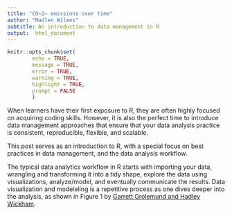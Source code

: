 ```yaml
---
title: "CO~2~ emissions over time"
author: "Madlen Wilmes"
subtitle: An introduction to data management in R
output:  html_document
---
```



```r
knitr::opts_chunk$set(
        echo = TRUE,
        message = TRUE,
        error = TRUE,
        warning = TRUE,
        highlight = TRUE,
        prompt = FALSE
        )
```

<!-- wp:paragraph -->
When learners have their first exposure to R, they are often highly focused on acquiring coding skills. However, it is also the perfect time to introduce data management approaches that ensure that your data analysis practice is consistent, reproducible, flexible, and scalable.

This post serves as an introduction to R, with a special focus on best practices in data management, and the data analysis workflow.
<!-- /wp:paragraph -->

<!-- wp:more -->
<!--more-->
<!-- /wp:more -->

<!-- wp:paragraph -->
The typical data analytics workflow in R starts with importing your data, wrangling and transforming it into a tidy shape, explore the data using visualizations, analyze/model, and eventually communicate the results. Data visualization and modeleling is a repetitive process as one dives deeper into the analysis, as shown in Figure 1 by [Garrett Grolemund and Hadley Wickham](https://r4ds.had.co.nz/introduction.html).
<!-- /wp:paragraph -->
